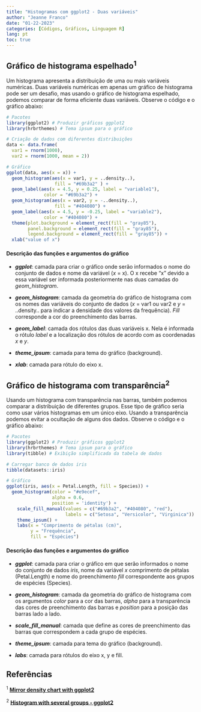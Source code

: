 ---
title: "Histogramas com ggplot2 - Duas variáveis"
author: "Jeanne Franco"
date: "01-22-2023"
categories: [Códigos, Gráficos, Linguagem R]
lang: pt
toc: true
---

## Gráfico de histograma espelhado^1^

Um histograma apresenta a distribuição de uma ou mais variáveis numéricas. Duas variáveis numéricas em apenas um gráfico de histograma pode ser um desafio, mas usando o gráfico de histograma espelhado, podemos comparar de forma eficiente duas variáveis. Observe o código e o gráfico abaixo:

```{r, warning=FALSE, message=FALSE, fig.width=5, fig.height=5}

# Pacotes
library(ggplot2) # Produzir gráficos ggplot2
library(hrbrthemes) # Tema ipsum para o gráfico

# Criação de dados com diferentes distribuições
data <- data.frame(
  var1 = rnorm(1000),
  var2 = rnorm(1000, mean = 2))

# Gráfico
ggplot(data, aes(x = x)) +
  geom_histogram(aes(x = var1, y = ..density..), 
                  fill = "#69b3a2" ) +
  geom_label(aes(x = 4.5, y = 0.25, label = "variable1"), 
              color = "#69b3a2") +
  geom_histogram(aes(x = var2, y = -..density..), 
                  fill = "#404080") +
  geom_label(aes(x = 4.5, y = -0.25, label = "variable2"), 
              color = "#404080") +
  theme(plot.background = element_rect(fill = "gray85"),
        panel.background = element_rect(fill = "gray85"),
        legend.background = element_rect(fill = "gray85")) +
  xlab("value of x")
```

#### Descrição das funções e argumentos do gráfico

-   ***ggplot***: camada para criar o gráfico onde serão informados o nome do conjunto de dados e nome da variável (*x* = x). O x recebe "x" devido a essa variável ser informada posteriormente nas duas camadas do *geom_histogram*.

-   ***geom_histogram***: camada da geometria do gráfico de histograma com os nomes das variáveis do conjunto de dados (*x* = var1 ou var2 e *y* = ..density.. para indicar a densidade dos valores da frequência). *Fill* corresponde a cor do preenchimento das barras.

-   ***geom_label***: camada dos rótulos das duas variáveis x. Nela é informada o rótulo *label* e a localização dos rótulos de acordo com as coordenadas *x* e *y*.

-   ***theme_ipsum***: camada para tema do gráfico (background).

-   ***xlab***: camada para rótulo do eixo x.

## Gráfico de histograma com transparência^2^

Usando um histograma com transparência nas barras, também podemos comparar a distribuição de diferentes grupos. Esse tipo de gráfico seria como usar vários histogramas em um único eixo. Usando a transparência podemos evitar a ocultação de alguns dos dados. Observe o código e o gráfico abaixo:

```{r, warning=FALSE, message=FALSE}

# Pacotes
library(ggplot2) # Produzir gráficos ggplot2
library(hrbrthemes) # Tema ipsum para o gráfico
library(tibble) # Exibição simplificada da tabela de dados 

# Carregar banco de dados iris
tibble(datasets::iris)

# Gráfico
ggplot(iris, aes(x = Petal.Length, fill = Species)) +
  geom_histogram(color = "#e9ecef",
                 alpha = 0.6, 
                 position = 'identity') +
    scale_fill_manual(values = c("#69b3a2", "#404080", "red"),
                      labels = c("Setosa", "Versicolor", "Virginica")) +
    theme_ipsum() +
    labs(x = "Comprimento de pétalas (cm)",
         y = "Frequência",
         fill = "Espécies")

```

#### Descrição das funções e argumentos do gráfico

-   ***ggplot***: camada para criar o gráfico em que serão informados o nome do conjunto de dados *iris*, nome da variável *x* comprimento de pétalas (Petal.Length) e nome do preenchimento *fill* correspondente aos grupos de espécies (Species).

-   ***geom_histogram***: camada da geometria do gráfico de histograma com os argumentos *color* para a cor das barras, *alpha* para a transparência das cores de preenchimento das barras e *position* para a posição das barras lado a lado.

-   ***scale_fill_manual***: camada que define as cores de preenchimento das barras que correspondem a cada grupo de espécies.

-   ***theme_ipsum***: camada para tema do gráfico (background).

-   ***labs***: camada para rótulos do eixo x, y e fill.

## Referências

^1^ [**Mirror density chart with ggplot2**](https://r-graph-gallery.com/density_mirror_ggplot2.html)

^2^ [**Histogram with several groups - ggplot2**](https://r-graph-gallery.com/histogram_several_group.html)

